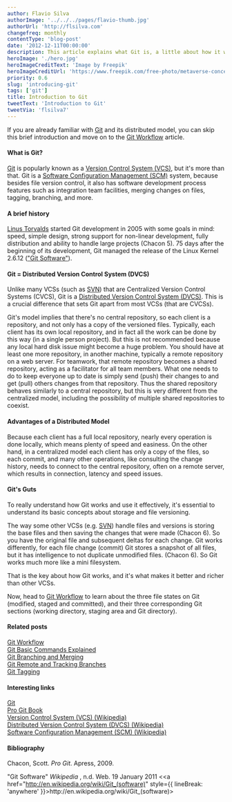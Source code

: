 ```yaml
---
author: Flavio Silva
authorImage: '../../../pages/flavio-thumb.jpg'
authorUrl: 'http://flsilva.com'
changefreq: monthly
contentType: 'blog-post'
date: '2012-12-11T00:00:00'
description: This article explains what Git is, a little about how it works internally, what a DVCS (Distributed Version Control System) is, its advantages, and more.
heroImage: './hero.jpg'
heroImageCreditText: 'Image by Freepik'
heroImageCreditUrl: 'https://www.freepik.com/free-photo/metaverse-concept-collage-design_27989408.htm#query=portal%20astronaut&position=11&from_view=search&track=ais'
priority: 0.6
slug: 'introducing-git'
tags: ['git']
title: Introduction to Git
tweetText: 'Introduction to Git'
tweetVia: 'flsilva7'
---
```


If you are already familiar with [Git](http://git-scm.com/) and its distributed model, you can skip this brief introduction and move on to the [Git Workflow](/blog/git-workflow) article.

#### What is Git?

[Git](http://git-scm.com/) is popularly known as a [Version Control System (VCS)](http://en.wikipedia.org/wiki/Revision_control), but it's more than that. Git is a [Software Configuration Management (SCM)](http://en.wikipedia.org/wiki/Software_configuration_management) system, because besides file version control, it also has software development process features such as integration team facilities, merging changes on files, tagging, branching, and more.

#### A brief history

[Linus Torvalds](http://en.wikipedia.org/wiki/Linus_Torvalds) started Git development in 2005 with some goals in mind: speed, simple design, strong support for non-linear development, fully distribution and ability to handle large projects (Chacon 5). 75 days after the beginning of its development, Git managed the release of the Linux Kernel 2.6.12 (["Git Software"](<http://en.wikipedia.org/wiki/Git_(software)>)).

#### Git = Distributed Version Control System (DVCS)

Unlike many VCSs (such as [SVN](http://subversion.apache.org/)) that are Centralized Version Control Systems (CVCS), Git is a [Distributed Version Control System (DVCS)](http://en.wikipedia.org/wiki/Distributed_revision_control). This is a crucial difference that sets Git apart from most VCSs (that are CVCSs).

Git's model implies that there's no central repository, so each client is a repository, and not only has a copy of the versioned files. Typically, each client has its own local repository, and in fact all the work can be done by this way (in a single person project). But this is not recommended because any local hard disk issue might become a huge problem. You should have at least one more repository, in another machine, typically a remote repository on a web server. For teamwork, that remote repository becomes a shared repository, acting as a facilitator for all team members. What one needs to do to keep everyone up to date is simply send (push) their changes to and get (pull) others changes from that repository. Thus the shared repository behaves similarly to a central repository, but this is very different from the centralized model, including the possibility of multiple shared repositories to coexist.

#### Advantages of a Distributed Model

Because each client has a full local repository, nearly every operation is done locally, which means plenty of speed and easiness. On the other hand, in a centralized model each client has only a copy of the files, so each commit, and many other operations, like consulting the change history, needs to connect to the central repository, often on a remote server, which results in connection, latency and speed issues.

#### Git's Guts

To really understand how Git works and use it effectively, it's essential to understand its basic concepts about storage and file versioning.

The way some other VCSs (e.g. [SVN](http://subversion.apache.org/)) handle files and versions is storing the base files and then saving the changes that were made (Chacon 6). So you have the original file and subsequent deltas for each change. Git works differently, for each file change (commit) Git stores a snapshot of all files, but it has intelligence to not duplicate unmodified files. (Chacon 6). So Git works much more like a mini filesystem.

That is the key about how Git works, and it's what makes it better and richer than other VCSs.

Now, head to [Git Workflow](/blog/git-workflow/) to learn about the three file states on Git (modified, staged and committed), and their three corresponding Git sections (working directory, staging area and Git directory).

#### Related posts

[Git Workflow](/blog/git-workflow/)<br />
[Git Basic Commands Explained](/blog/git-basic-commands-explained/)<br />
[Git Branching and Merging](/blog/git-branching-and-merging/)<br />
[Git Remote and Tracking Branches](/blog/git-remote-and-tracking-branches/)<br />
[Git Tagging](/blog/git-tagging/)

#### Interesting links

[Git](http://git-scm.com/)<br />
[Pro Git Book](https://git-scm.com/book/en/v2)<br />
[Version Control System (VCS) (Wikipedia)](http://en.wikipedia.org/wiki/Revision_control)<br />
[Distributed Version Control System (DVCS) (Wikipedia)](http://en.wikipedia.org/wiki/Distributed_revision_control)<br />
[Software Configuration Management (SCM) (Wikipedia)](http://en.wikipedia.org/wiki/Software_configuration_management)

#### Bibliography

Chacon, Scott. _Pro Git_. Apress, 2009.

"Git Software" _Wikipedia_ , n.d. Web. 19 January 2011 &#60;<a href="http://en.wikipedia.org/wiki/Git_(software)" style={{ lineBreak: 'anywhere' }}>ht<span />tp://en.wikipedia.org/wiki/Git\_(software)</a>&#62;
